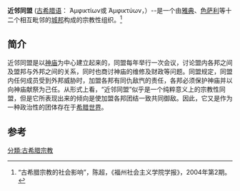 '''近邻同盟''' ([[古希腊语|古希腊语]]： Ἀμφικτίων或 Ἀμφικτύων，{{lang-en|Amphictyonic League}}）--是一个由[[雅典|雅典]]、[[色萨利|色萨利]]等十二个相互毗邻的[[城邦|城邦]]构成的宗教性组织。<ref> “古希腊宗教的社会影响”，陈超，《福州社会主义学院学报》，2004年第2期。</ref>

==简介==
近邻同盟是以[[神庙|神庙]]为中心建立起来的，同盟每年举行一次会议，讨论盟内各邦之间及盟邦与外邦之间的关系，同时也商讨神庙的维修及财政等问题。同盟规定，同盟内任何成员受到外邦威胁时，加盟各邦有同仇敌忾的责任，各邦必须保护神庙并以向神庙献祭为己任。从形式上看，“近邻同盟”似乎是一个纯粹意义上的宗教性同盟，但是它所表现出来的倾向是使加盟各邦团结一致共同御敌。因此，它又是作为一种政治性的团体存在于[[希腊世界|希腊世界]]。
==参考==
<references/>
{{希臘宗教}}
[[分類:古希腊宗教|分類:古希腊宗教]]